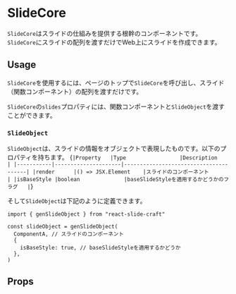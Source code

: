 

<Meta of={SlideCore} />

# SlideCore
`SlideCore`はスライドの仕組みを提供する根幹のコンポーネントです。`SlideCore`にスライドの配列を渡すだけでWeb上にスライドを作成できます。

## Usage
`SlideCore`を使用するには、ページのトップで`SlideCore`を呼び出し、スライド（関数コンポーネント）の配列を渡すだけです。

`SlideCore`の`slides`プロパティには、関数コンポーネントと`SlideObject`を渡すことができます。

### `SlideObject`
`SlideObject`は、スライドの情報をオブジェクトで表現したものです。以下のプロパティを持ちます。
<Markdown>
{`
|Property   |Type                 |Description                           |
|-----------|---------------------|---------------------------------------|
|render      |() => JSX.Element    |スライドのコンポーネント                  |
|isBaseStyle |boolean              |baseSlideStyleを適用するかどうかのフラグ   |
`}
</Markdown>

そして`SlideObject`は下記のように定義できます。
```tsx
import { genSlideObject } from "react-slide-craft"

const slideObject = genSlideObject(
  ComponentA, // スライドのコンポーネント
  {
    isBaseStyle: true, // baseSlideStyleを適用するかどうか
  },
)
```

## Props
<Canvas>
<Story of={SlideCore.Default} />
</Canvas>
<Controls />
